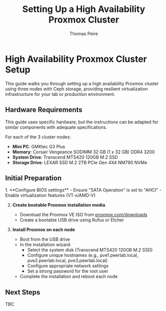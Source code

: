﻿---
title: Setting Up a High Availability Proxmox Cluster
description: Complete guide for creating a 3-node high availability Proxmox cluster with Ceph storage for reliable virtualization.
pubDate: 2025-06-26
author: 'Thomas Peire'
tags: ["proxmox", "ceph", "cluster", "virtualization", "high-availability"]
---


# High Availability Proxmox Cluster Setup

This guide walks you through setting up a high availability Proxmox cluster using three nodes with Ceph storage, providing resilient virtualization infrastructure for your lab or production environment.

## Hardware Requirements

<Aside type="note">
  This guide uses specific hardware, but the instructions can be adapted for similar components with adequate specifications.
</Aside>

For each of the 3 cluster nodes:
- **Mini PC**: GMKtec G3 Plus
- **Memory**: Corsair Vengeance SODIMM 32 GB (1 x 32 GB) DDR4 3200
- **System Drive**: Transcend MTS420 120GB M.2 SSD
- **Storage Drive**: LEXAR SSD M.2 2TB PCIe Gen 4X4 NM790 NVMe

## Initial Preparation

<Steps>
1. **Configure BIOS settings**
   - Ensure "SATA Operation" is set to "AHCI"
   - Enable virtualization features (VT-x/AMD-V)

2. **Create bootable Proxmox installation media**
   - Download the Proxmox VE ISO from [proxmox.com/downloads](https://www.proxmox.com/en/downloads)
   - Create a bootable USB drive using Rufus or Etcher

3. **Install Proxmox on each node**
   - Boot from the USB drive
   - In the installation wizard:
     - Select the system disk (Transcend MTS420 120GB M.2 SSD)
     - Configure unique hostnames (e.g., pve1.peerlab.local, pve2.peerlab.local, pve3.peerlab.local)
     - Configure appropriate network settings
     - Set a strong password for the root user
   - Complete the installation and reboot each node
</Steps>

## Next Steps

TBC
